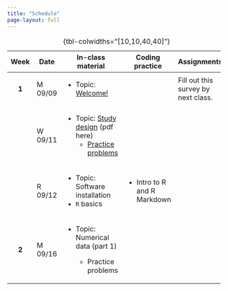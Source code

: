 ```yaml
---
title: "Schedule"
page-layout: full
---
```


+--------+---------+--------------------------------------------------------------------------+-------------------------------+-------------------------------------+
| Week   | Date    | In-class material                                                        | Coding practice               | Assignments                         |
+:======:+=========+==========================================================================+===============================+=====================================+
| **1**  | M 09/09 | -   Topic: [Welcome!](slides/slides-00-welcome.qmd)                      |                               | Fill out this survey by next class. |
+--------+---------+--------------------------------------------------------------------------+-------------------------------+-------------------------------------+
|        | W 09/11 | -   Topic: [Study design](slides/slides-01-study-design.qmd) (pdf here)  |                               |                                     |
|        |         |     -   [Practice problems](practice_probs/practice-01-study-design.qmd) |                               |                                     |
+--------+---------+--------------------------------------------------------------------------+-------------------------------+-------------------------------------+
|        | R 09/12 | -   Topic: Software installation                                         | -   Intro to R and R Markdown |                                     |
|        |         | -   `R` basics                                                           |                               |                                     |
+--------+---------+--------------------------------------------------------------------------+-------------------------------+-------------------------------------+
| **2**  | M 09/16 | -   Topic: Numerical data (part 1)                                       |                               |                                     |
|        |         |                                                                          |                               |                                     |
|        |         |     -   Practice problems                                                |                               |                                     |
+--------+---------+--------------------------------------------------------------------------+-------------------------------+-------------------------------------+

: {tbl-colwidths="\[10,10,40,40\]"}
